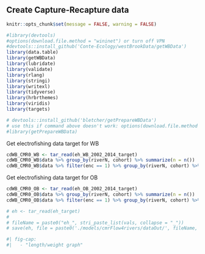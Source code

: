 ## Create Capture-Recapture data

```r
knitr::opts_chunk$set(message = FALSE, warning = FALSE)
```

```r
#library(devtools)
#options(download.file.method = "wininet") or turn off VPN
#devtools::install_github('Conte-Ecology/westBrookData/getWBData')
library(data.table)
library(getWBData)
library(lubridate)
library(validate)
library(rlang)
library(stringi)
library(writexl)
library(tidyverse)
library(hrbrthemes)
library(viridis)
library(targets)

# devtools::install_github('bletcher/getPrepareWBData')
# use this if command above doesn't work: options(download.file.method = "wininet")
#library(getPrepareWBData)
```

Get electrofishing data target for WB

```r

cdWB_CMR0_WB <- tar_read(eh_WB_2002_2014_target)
cdWB_CMR0_WB$data %>% group_by(riverN, cohort) %>% summarize(n = n())
cdWB_CMR0_WB$data %>% filter(enc == 1) %>% group_by(riverN, cohort) %>% summarize(n = n())

```

Get electrofishing data target for OB

```r

cdWB_CMR0_OB <- tar_read(eh_OB_2002_2014_target)
cdWB_CMR0_OB$data %>% group_by(riverN, cohort) %>% summarize(n = n())
cdWB_CMR0_OB$data %>% filter(enc == 1) %>% group_by(riverN, cohort) %>% summarize(n = n())

```

```r
# eh <- tar_read(eh_target)
# 
# fileName = paste0("eh_", stri_paste_list(vals, collapse = "_"))
# save(eh, file = paste0('./models/cmrFlow4rivers/dataOut/', fileName, '.RData'))
```

```r
#| fig-cap: 
#|   - "length/weight graph"




```

```r

```
